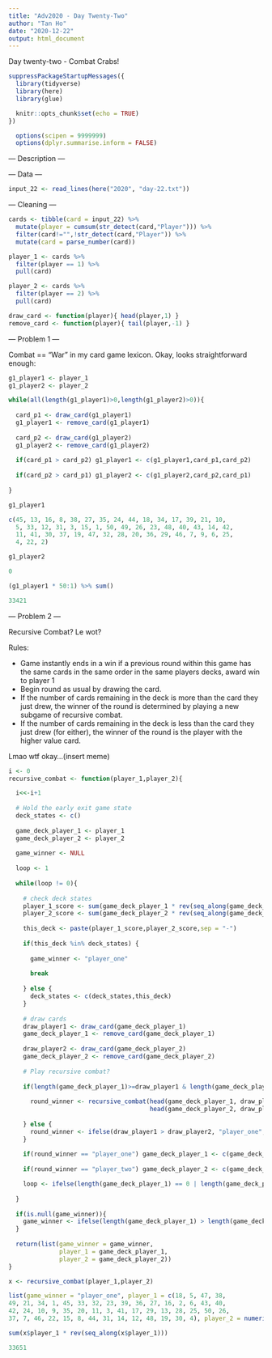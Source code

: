 ```yaml
---
title: "Adv2020 - Day Twenty-Two"
author: "Tan Ho"
date: "2020-12-22"
output: html_document
---
```


Day twenty-two - Combat Crabs!

```r
suppressPackageStartupMessages({
  library(tidyverse)
  library(here)
  library(glue)

  knitr::opts_chunk$set(echo = TRUE)
})

  options(scipen = 9999999)
  options(dplyr.summarise.inform = FALSE)
```

--- Description ---


--- Data ---
```r
input_22 <- read_lines(here("2020", "day-22.txt"))

```

--- Cleaning ---

```r
cards <- tibble(card = input_22) %>% 
  mutate(player = cumsum(str_detect(card,"Player"))) %>% 
  filter(card!="",!str_detect(card,"Player")) %>% 
  mutate(card = parse_number(card))

player_1 <- cards %>% 
  filter(player == 1) %>% 
  pull(card)

player_2 <- cards %>% 
  filter(player == 2) %>% 
  pull(card)

```

```r
draw_card <- function(player){ head(player,1) }
remove_card <- function(player){ tail(player,-1) }
```


--- Problem 1 ---

Combat == "War" in my card game lexicon. Okay, looks straightforward enough:

```r
g1_player1 <- player_1
g1_player2 <- player_2

while(all(length(g1_player1)>0,length(g1_player2)>0)){
  
  card_p1 <- draw_card(g1_player1)
  g1_player1 <- remove_card(g1_player1)
  
  card_p2 <- draw_card(g1_player2)
  g1_player2 <- remove_card(g1_player2)
  
  if(card_p1 > card_p2) g1_player1 <- c(g1_player1,card_p1,card_p2)
  
  if(card_p2 > card_p1) g1_player2 <- c(g1_player2,card_p2,card_p1)
  
}

g1_player1
```
```r
c(45, 13, 16, 8, 38, 27, 35, 24, 44, 18, 34, 17, 39, 21, 10, 
  5, 33, 12, 31, 3, 15, 1, 50, 49, 26, 23, 48, 40, 43, 14, 42, 
  11, 41, 30, 37, 19, 47, 32, 28, 20, 36, 29, 46, 7, 9, 6, 25, 
  4, 22, 2)
```
```r
g1_player2
```
```r
0
```
```r
(g1_player1 * 50:1) %>% sum()

```
```r
33421
```


--- Problem 2 ---

Recursive Combat? Le wot?

Rules:

- Game instantly ends in a win if a previous round within this game has the same cards in the same order in the same players decks, award win to player 1
- Begin round as usual by drawing the card. 
- If the number of cards remaining in the deck is more than the card they just drew, the winner of the round is determined by playing a new subgame of recursive combat. 
- If the number of cards remaining in the deck is less than the card they just drew (for either), the winner of the round is the player with the higher value card. 

Lmao wtf okay...(insert meme)

```r
i <- 0
recursive_combat <- function(player_1,player_2){

  i<<-i+1
  
  # Hold the early exit game state
  deck_states <- c()
  
  game_deck_player_1 <- player_1
  game_deck_player_2 <- player_2
  
  game_winner <- NULL
  
  loop <- 1
  
  while(loop != 0){
    
    # check deck states
    player_1_score <- sum(game_deck_player_1 * rev(seq_along(game_deck_player_1)))
    player_2_score <- sum(game_deck_player_2 * rev(seq_along(game_deck_player_2)))
    
    this_deck <- paste(player_1_score,player_2_score,sep = "-")
    
    if(this_deck %in% deck_states) {
      
      game_winner <- "player_one" 
      
      break
      
    } else {
      deck_states <- c(deck_states,this_deck)
    }
    
    # draw cards
    draw_player1 <- draw_card(game_deck_player_1)
    game_deck_player_1 <- remove_card(game_deck_player_1)
    
    draw_player2 <- draw_card(game_deck_player_2)
    game_deck_player_2 <- remove_card(game_deck_player_2)
    
    # Play recursive combat?
    
    if(length(game_deck_player_1)>=draw_player1 & length(game_deck_player_2)>=draw_player2) {
      
      round_winner <- recursive_combat(head(game_deck_player_1, draw_player1), 
                                       head(game_deck_player_2, draw_player2))$game_winner
      
    } else {
      round_winner <- ifelse(draw_player1 > draw_player2, "player_one", "player_two")
    }
    
    if(round_winner == "player_one") game_deck_player_1 <- c(game_deck_player_1,draw_player1,draw_player2)
    
    if(round_winner == "player_two") game_deck_player_2 <- c(game_deck_player_2,draw_player2,draw_player1)

    loop <- ifelse(length(game_deck_player_1) == 0 | length(game_deck_player_2) == 0,0,1)
    
  }
  
  if(is.null(game_winner)){
    game_winner <- ifelse(length(game_deck_player_1) > length(game_deck_player_2), "player_one", "player_two")
  }
  
  return(list(game_winner = game_winner,
              player_1 = game_deck_player_1, 
              player_2 = game_deck_player_2))
}

x <- recursive_combat(player_1,player_2)
```
```r
list(game_winner = "player_one", player_1 = c(18, 5, 47, 38, 
49, 21, 34, 1, 45, 33, 32, 23, 39, 36, 27, 16, 2, 6, 43, 40, 
42, 24, 10, 9, 35, 20, 11, 3, 41, 17, 29, 13, 28, 25, 50, 26, 
37, 7, 46, 22, 15, 8, 44, 31, 14, 12, 48, 19, 30, 4), player_2 = numeric(0))
```
```r
sum(x$player_1 * rev(seq_along(x$player_1)))
```
```r
33651
```


